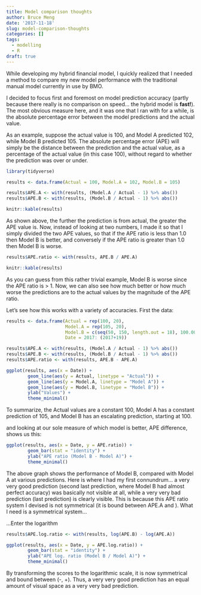 ```yaml
---
title: Model comparison thoughts
author: Bruce Meng
date: '2017-11-18'
slug: model-comparison-thoughts
categories: []
tags:
  - modelling
  - R
draft: true
---
```


While developing my hybrid financial model, I quickly realized that I needed a method to compare my new model performance with the traditional manual model currently in use by BMO.

I decided to focus first and foremost on model prediction accuracy (partly because there really is no comparison on speed... the hybrid model is **fast!**). The most obvious measure here, and it was one that I ran with for a while, is the absolute percentage error between the model predictions and the actual value.

As an example, suppose the actual value is 100, and Model A predicted 102, while Model B predicted 105. The absolute percentage error (APE) will simply be the distance between the prediction and the actual value, as a percentage of the actual value (in this case 100), without regard to whether the prediction was over or under.

```r
library(tidyverse)

results <- data.frame(Actual = 100, Model.A = 102, Model.B = 105)

results$APE.A <- with(results, (Model.A / Actual - 1) %>% abs())
results$APE.B <- with(results, (Model.B / Actual - 1) %>% abs())

knitr::kable(results)
```

As shown above, the further the prediction is from actual, the greater the APE value is. Now, instead of looking at two numbers, I made it so that I simply divided the two APE values, so that if the APE ratio is less than 1.0 then Model B is better, and conversely if the APE ratio is greater than 1.0 then Model B is worse.

```r
results$APE.ratio <- with(results, APE.B / APE.A)

knitr::kable(results)
```

As you can guess from this rather trivial example, Model B is worse since the APE ratio is > 1. Now, we can also see how much better or how much worse the predictions are to the actual values by the magnitude of the APE ratio.

Let's see how this works with a variety of accuracies. First the data:

```r
results <- data.frame(Actual = rep(100, 20), 
                      Model.A = rep(105, 20), 
                      Model.B = c(seq(50, 150, length.out = 18), 100.001, 300),
                      Date = 2017: (2017+19))

results$APE.A <- with(results, (Model.A / Actual - 1) %>% abs())
results$APE.B <- with(results, (Model.B / Actual - 1) %>% abs())
results$APE.ratio <- with(results, APE.B - APE.A)

ggplot(results, aes(x = Date)) +
        geom_line(aes(y = Actual, linetype = "Actual")) +
        geom_line(aes(y = Model.A, linetype = "Model A")) +
        geom_line(aes(y = Model.B, linetype = "Model B")) +
        ylab("Values") +
        theme_minimal()
```

To summarize, the Actual values are a constant 100, Model A has a constant prediction of 105, and Model B has an escalating prediction, starting at 100.

and looking at our sole measure of which model is better, APE difference, shows us this:

```r
ggplot(results, aes(x = Date, y = APE.ratio)) +
        geom_bar(stat = "identity") +
        ylab("APE ratio (Model B - Model A)") +
        theme_minimal()
```

The above graph shows the performance of Model B, compared with Model A at various predictions. Here is where I had my first connundrum... a very very good prediction (second last prediction, where Model B had almost perfect accuracy) was basically not visible at all, while a very very bad prediction (last prediction) is clearly visible. This is because this APE ratio system I devised is not symmetrical (it is bound between APE.A and \infty). What I need is a symmetrical system...

...Enter the logarithm

```r
results$APE.log.ratio <- with(results, log(APE.B) - log(APE.A))

ggplot(results, aes(x = Date, y = APE.log.ratio)) +
        geom_bar(stat = "identity") +
        ylab("APE log. ratio (Model B / Model A)") +
        theme_minimal()
```

By transforming the scores to the logarithmic scale, it is now symmetrical and bound between (-\infty, +\infty). Thus, a very very good prediction has an equal amount of visual space as a very very bad prediction.